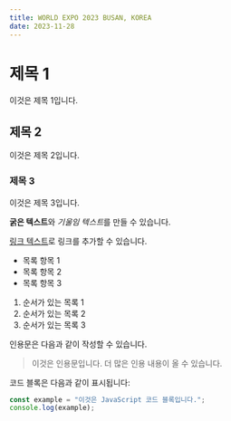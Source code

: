 ```yaml
---
title: WORLD EXPO 2023 BUSAN, KOREA
date: 2023-11-28
---
```


# 제목 1

이것은 제목 1입니다.

## 제목 2

이것은 제목 2입니다.

### 제목 3

이것은 제목 3입니다.

**굵은 텍스트**와 *기울임 텍스트*를 만들 수 있습니다.

[링크 텍스트](URL)로 링크를 추가할 수 있습니다.

- 목록 항목 1
- 목록 항목 2
- 목록 항목 3

1. 순서가 있는 목록 1
2. 순서가 있는 목록 2
3. 순서가 있는 목록 3

인용문은 다음과 같이 작성할 수 있습니다.

> 이것은 인용문입니다.
> 더 많은 인용 내용이 올 수 있습니다.

코드 블록은 다음과 같이 표시됩니다:

```javascript
const example = "이것은 JavaScript 코드 블록입니다.";
console.log(example);
```
